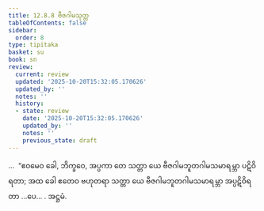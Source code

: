 ```yaml
---
title: 12.8.8 ဗီဇဂါမသုတ္တ
tableOfContents: false
sidebar:
  order: 8
type: tipitaka
basket: su
book: sn
review:
  current: review
  updated: '2025-10-20T15:32:05.170626'
  updated_by: ''
  notes: ''
  history:
  - state: review
    date: '2025-10-20T15:32:05.170626'
    updated_by: ''
    notes: ''
    previous_state: draft
---
```



<DynamicBreadcrumb />


<ReviewStatus review={frontmatter.review} showDetails={true} />

<HypothesisAnnotation frontmatter={frontmatter} />

<Division number="1148" book="sn" e="ch" v="18" p="450">

<Paragraph number="2473" book="sn">
…  “ဧဝမေဝ ခေါ, ဘိက္ခဝေ, အပ္ပကာ တေ သတ္တာ ယေ ဗီဇဂါမဘူတဂါမသမာရမ္ဘာ ပဋိဝိရတာ; အထ ခေါ ဧတေဝ ဗဟုတရာ သတ္တာ ယေ ဗီဇဂါမဘူတဂါမသမာရမ္ဘာ အပ္ပဋိဝိရတာ …ပေ… .

</Paragraph>
</Division>

<Paragraph number="2474" type="center" book="sn">
အဋ္ဌမံ.
</Paragraph>